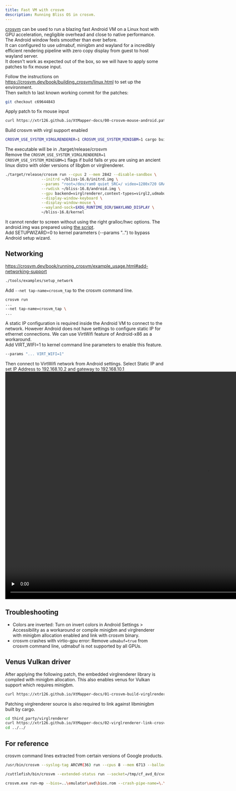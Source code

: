 ```yaml
---
title: Fast VM with crosvm
description: Running Bliss OS in crosvm.  
---
```

  

[crosvm](https://chromium.googlesource.com/crosvm/crosvm) can be used to run a blazing fast Android VM on a Linux host with GPU acceleration, negligible overhead and close to native performance.  
The Android window feels smoother than ever before.  
It can configured to use udmabuf, minigbm and wayland for a incredibly efficient rendering pipeline with zero copy display from guest to host wayland server.  
It doesn't work as expected out of the box, so we will have to apply some patches to fix mouse input.  


Follow the instructions on https://crosvm.dev/book/building_crosvm/linux.html to set up the environment.  
Then switch to last known working commit for the patches:
```bash
git checkout c69644843
```
Apply patch to fix mouse input
```bash
curl https://xtr126.github.io/XtMapper-docs/00-crosvm-mouse-android.patch | patch -p1
```
Build crosvm with virgl support enabled
```bash
CROSVM_USE_SYSTEM_VIRGLRENDERER=1 CROSVM_USE_SYSTEM_MINIGBM=1 cargo build --features gpu,virgl_renderer,wl-dmabuf --release
```
The executable will be in ./target/release/crosvm  
Remove the `CROSVM_USE_SYSTEM_VIRGLRENDERER=1 CROSVM_USE_SYSTEM_MINIGBM=1` flags if build fails or you are using an ancient linux distro with older versions of libgbm or virglrenderer.
```bash
./target/release/crosvm run --cpus 2 --mem 2842 --disable-sandbox \
                --initrd ~/bliss-16.8/initrd.img \
                --params "root=/dev/ram0 quiet SRC=/ video=1280x720 GRALLOC=minigbm_gbm_mesa HWC=drm_minigbm_celadon" \
                --rwdisk ~/bliss-16.8/android.img \
                --gpu backend=virglrenderer,context-types=virgl2,udmabuf=true,egl=true,surfaceless=true,glx=false,gles=true,width=1280,height=720 \
                --display-window-keyboard \
                --display-window-mouse \
                --wayland-sock=$XDG_RUNTIME_DIR/$WAYLAND_DISPLAY \
                ~/bliss-16.8/kernel
```
It cannot render to screen without using the right gralloc/hwc options.
The android.img was prepared using [the script](../quick_vm).  
Add SETUPWIZARD=0 to kernel parameters (--params "..") to bypass Android setup wizard.
## Networking
https://crosvm.dev/book/running_crosvm/example_usage.html#add-networking-support
```bash
./tools/examples/setup_network
```
Add `--net tap-name=crosvm_tap` to the crosvm command line.

```bash
crosvm run
...
--net tap-name=crosvm_tap \
...
```
A static IP configuration is required inside the Android VM to connect to the network. However Android does not have settings to configure static IP for ethernet connections. We can use VirtWifi feature of Android-x86 as a workaround.  
Add VIRT_WIFI=1 to kernel command line parameters to enable this feature.
```bash
--params "... VIRT_WIFI=1"
```
Then connect to VirtWifi network from Android settings. Select Static IP and set IP Address to 192.168.10.2 and gateway to 192.168.10.1
<video width="1280" height="720" controls preload="none">
  <source src={VirtWifiStaticIP} type="video/mp4">
  </source>
</video>

## Troubleshooting
- Colors are inverted: Turn on invert colors in Android Settings > Accessibility as a workaround or compile minigbm and virglrenderer with minigbm allocation enabled and link with crosvm binary.  
- crosvm crashes with virtio-gpu error: Remove `udmabuf=true` from crosvm command line, udmabuf is not supported by all GPUs.

## Venus Vulkan driver 
After applying the following patch, the embedded virglrenderer library is compiled with minigbm allocation. This also enables venus for Vulkan support which requires minigbm.
```bash
curl https://xtr126.github.io/XtMapper-docs/01-crosvm-build-virglrenderer-minigbm-allocation.patch | patch -p1
```
Patching virglrenderer source is also required to link against libminigbm built by cargo.
```bash
cd third_party/virglrenderer
curl https://xtr126.github.io/XtMapper-docs/02-virglrenderer-link-crosvm-minigbm.patch | patch -p1
cd ../../
```


## For reference
crosvm command lines extracted from certain versions of Google products.

```bash title="ChromeOS 118 (ArcVM)"
/usr/bin/crosvm --syslog-tag ARCVM(36) run --cpus 8 --mem 6713 --balloon-bias-mib 48 --net tap-fd=27 --net tap-fd=28 --net tap-fd=29 --net tap-fd=30 --net tap-fd=31 --net tap-fd=32 --cid 36 --socket /run/vm/vm.Sl5uEL/arcvm.sock --wayland-sock /run/chrome/wayland-0 --wayland-sock /run/arcvm/mojo/mojo-proxy.sock,name=mojo --no-smt --delay-rt --per-vm-core-scheduling --params root=/dev/vda init=/init androidboot.hardware=bertha androidboot.container=1 androidboot.host_is_in_vm=0 androidboot.dev_mode=1 androidboot.disable_runas=0 androidboot.chromeos_channel=stable androidboot.seneschal_server_port=16388 androidboot.iioservice_present=1 androidboot.arc_custom_tabs=0 androidboot.arc_file_picker=1 androidboot.enable_notifications_refresh=1 androidboot.lcd_density=160 androidboot.arc.primary_display_rotation=ORIENTATION_0 softlockup_panic=0 androidboot.enable_consumer_auto_update_toggle=1 androidboot.enable_privacy_hub_for_chrome=0 androidboot.keyboard_shortcut_helper_integration=0 androidboot.arcvm_virtio_blk_data=0 androidboot.zram_size=0 androidboot.arc_switch_to_keymint=0 androidboot.arcvm_mglru_reclaim_interval=30000 androidboot.arcvm_mglru_reclaim_swappiness=0 androidboot.arcvm_metrics_mem_psi_period=10 androidboot.arcvm_ureadahead_mode=readahead androidboot.native_bridge=libhoudini.so androidboot.arc.tts.caching=1 androidboot.arc_dalvik_memory_profile=8G androidboot.lmkd.vsock_timeout=100 androidboot.audio.aaudio_mmap_enabled=1 androidboot.audio.aaudio_mmap_period_size=512 androidboot.camera.async_process_capture_request=true ramoops.record_size=262144 ramoops.console_size=262144 ramoops.ftrace_size=4096 ramoops.pmsg_size=4096 ramoops.dump_oops=1 squashfs.cached_blks=20 --virtio-snd capture=true,backend=cras,client_type=arcvm,socket_type=unified,num_input_devices=3,num_output_devices=4,output_device_config=[[],[],[],[stream_type=pro_audio]],input_device_config=[[],[],[stream_type=pro_audio]] --disk /proc/self/fd/22,o_direct=false,block_size=4096 --disk /proc/self/fd/23,o_direct=false,block_size=4096 --disk /proc/self/fd/21,o_direct=false --disk /proc/self/fd/24,o_direct=false --disk /proc/self/fd/25,o_direct=false --gpu vulkan=true --gpu-render-server path=/usr/libexec/virgl_render_server --video-decoder libvda --video-encoder libvda --battery type=goldfish --shared-dir /run/arcvm/android-data:_data:type=fs:cache=always:uidmap=0 655360 5000,5000 600 50,5050 660410 1994950:gidmap=0 655360 1065,1065 20119 1,1066 656426 3934,5000 600 50,5050 660410 1994950:timeout=3600:rewrite-security-xattrs=true:writeback=true:privileged_quota_uids=0 --shared-dir /run/arcvm/android-data:_data_media:type=fs:cache=always:uidmap=0 655360 5000,5000 600 50,5050 660410 1994950:gidmap=0 655360 1065,1065 20119 1,1066 656426 3934,5000 600 50,5050 660410 1994950:timeout=3600:rewrite-security-xattrs=true:ascii_casefold=true:writeback=true:privileged_quota_uids=0 --shared-dir /run/arcvm/media:stub:type=fs:cache=auto:uidmap=0 655360 5000,5000 600 50,5050 660410 1994950:gidmap=0 655360 1065,1065 20119 1,1066 656426 3934,5000 600 50,5050 660410 1994950:timeout=1:rewrite-security-xattrs=true:ascii_casefold=true:writeback=false:posix_acl=false:privileged_quota_uids=0 --shared-dir /run/arcvm/host_generated/oem/etc:oem_etc:type=fs:cache=always:uidmap=0 299 1, 5000 600 50:gidmap=0 299 1, 5000 600 50:timeout=3600:rewrite-security-xattrs=true:writeback=true:posix_acl=false --shared-dir /run/arcvm/testharness:testharness:type=fs:cache=always:uidmap=0 655360 5000,5000 600 50,5050 660410 1994950:gidmap=0 655360 1065,1065 20119 1,1066 656426 3934,5000 600 50,5050 660410 1994950:timeout=3600:rewrite-security-xattrs=true:writeback=true --shared-dir /run/arcvm/apkcache:apkcache:type=fs:cache=always:uidmap=0 655360 5000,5000 600 50,5050 660410 1994950:gidmap=0 655360 1065,1065 20119 1,1066 656426 3934,5000 600 50,5050 660410 1994950:timeout=3600:rewrite-security-xattrs=true:writeback=true --shared-dir /usr/share/fonts:fonts:type=fs:cache=always:uidmap=0 655360 5000,5000 600 50,5050 660410 1994950:gidmap=0 655360 1065,1065 20119 1,1066 656426 3934,5000 600 50,5050 660410 1994950:timeout=3600:rewrite-security-xattrs=true:writeback=true --shared-dir /lib64:lib:type=fs:cache=always:uidmap=0 655360 5000,5000 600 50,5050 660410 1994950:gidmap=0 655360 1065,1065 20119 1,1066 656426 3934,5000 600 50,5050 660410 1994950:timeout=3600:rewrite-security-xattrs=true:writeback=true --shared-dir /usr/lib64:usr_lib:type=fs:cache=always:uidmap=0 655360 5000,5000 600 50,5050 660410 1994950:gidmap=0 655360 1065,1065 20119 1,1066 656426 3934,5000 600 50,5050 660410 1994950:timeout=3600:rewrite-security-xattrs=true:writeback=true --shared-dir /sbin:sbin:type=fs:cache=always:uidmap=0 655360 5000,5000 600 50,5050 660410 1994950:gidmap=0 655360 1065,1065 20119 1,1066 656426 3934,5000 600 50,5050 660410 1994950:timeout=3600:rewrite-security-xattrs=true:writeback=true --shared-dir /usr/bin:usr_bin:type=fs:cache=always:uidmap=0 655360 5000,5000 600 50,5050 660410 1994950:gidmap=0 655360 1065,1065 20119 1,1066 656426 3934,5000 600 50,5050 660410 1994950:timeout=3600:rewrite-security-xattrs=true:writeback=true --shared-dir /run/arcvm/jemalloc:jemalloc:type=fs:cache=always:uidmap=0 655360 5000,5000 600 50,5050 660410 1994950:gidmap=0 655360 1065,1065 20119 1,1066 656426 3934,5000 600 50,5050 660410 1994950:timeout=3600:rewrite-security-xattrs=true:writeback=true --vcpu-cgroup-path /sys/fs/cgroup/cpu/arcvm-vcpus --pstore path=/run/daemon-store/crosvm/97c77222b7089251463a24210e4e36bf5388530c/YXJjdm0=.pstore,size=1048576 --android-fstab /run/arcvm/host_generated/fstab --hugepages /opt/google/vms/android/vmlinux
```
```bash title="Cuttlefish Virtual Device" 
/cuttlefish/bin/crosvm --extended-status run --socket=/tmp/cf_avd_0/cvd-1/internal/crosvm_control.sock --no-smt --no-usb --core-scheduling=false --vhost-user-mac80211-hwsim=/tmp/cf_env_0/env-1/vhost_user_mac80211 --gpu=backend=virglrenderer,context-types=virgl2,udmabuf=true,egl=true,surfaceless=true,glx=false,gles=true --gpu-display=mode=windowed[1280,720],dpi=[160,160],refresh-rate=60 --wayland-sock=/tmp/cf_avd_0/cvd-1/internal/frames.sock --rw-pmem-device=/cuttlefish/cuttlefish/instances/cvd-1/hwcomposer-pmem --mem=3096 --cpus=2 --rwdisk=/cuttlefish/cuttlefish/instances/cvd-1/os_composite.img --rwdisk=/cuttlefish/cuttlefish/instances/cvd-1/persistent_composite.img --multi-touch=/tmp/cf_avd_0/cvd-1/internal/touch_0.sock:1280:720 --rotary=/cuttlefish/cuttlefish/instances/cvd-1/internal/rotary.sock --keyboard=/tmp/cf_avd_0/cvd-1/internal/keyboard.sock --switches=/tmp/cf_avd_0/cvd-1/internal/switches.sock --net=tap-fd=118,mac="00:1a:11:e0:cf:00" --net=tap-fd=120,mac="00:1a:11:e1:cf:00" --rw-pmem-device=/cuttlefish/cuttlefish/instances/cvd-1/access-kregistry --pstore=path=/cuttlefish/cuttlefish/instances/cvd-1/pstore,size=2097152 --disable-sandbox --cid=3 --serial=hardware=virtio-console,num=1,type=file,path=/cuttlefish/cuttlefish/instances/cvd-1/internal/kernel-log-pipe,console=true --serial=hardware=serial,num=1,type=file,path=/cuttlefish/cuttlefish/instances/cvd-1/internal/kernel-log-pipe,earlycon=true --serial=hardware=virtio-console,num=2,type=sink --serial=hardware=virtio-console,num=3,type=file,path=/cuttlefish/cuttlefish/instances/cvd-1/internal/logcat-pipe --serial=hardware=virtio-console,num=4,type=file,path=/cuttlefish/cuttlefish/instances/cvd-1/internal/keymaster_fifo_vm.out,input=/cuttlefish/cuttlefish/instances/cvd-1/internal/keymaster_fifo_vm.in --serial=hardware=virtio-console,num=5,type=file,path=/cuttlefish/cuttlefish/instances/cvd-1/internal/gatekeeper_fifo_vm.out,input=/cuttlefish/cuttlefish/instances/cvd-1/internal/gatekeeper_fifo_vm.in --serial=hardware=virtio-console,num=6,type=file,path=/cuttlefish/cuttlefish/instances/cvd-1/internal/bt_fifo_vm.out,input=/cuttlefish/cuttlefish/instances/cvd-1/internal/bt_fifo_vm.in --serial=hardware=virtio-console,num=7,type=file,path=/cuttlefish/cuttlefish/instances/cvd-1/internal/gnsshvc_fifo_vm.out,input=/cuttlefish/cuttlefish/instances/cvd-1/internal/gnsshvc_fifo_vm.in --serial=hardware=virtio-console,num=8,type=file,path=/cuttlefish/cuttlefish/instances/cvd-1/internal/locationhvc_fifo_vm.out,input=/cuttlefish/cuttlefish/instances/cvd-1/internal/locationhvc_fifo_vm.in --serial=hardware=virtio-console,num=9,type=file,path=/cuttlefish/cuttlefish/instances/cvd-1/internal/confui_fifo_vm.out,input=/cuttlefish/cuttlefish/instances/cvd-1/internal/confui_fifo_vm.in --serial=hardware=virtio-console,num=10,type=file,path=/cuttlefish/cuttlefish/instances/cvd-1/internal/uwb_fifo_vm.out,input=/cuttlefish/cuttlefish/instances/cvd-1/internal/uwb_fifo_vm.in --serial=hardware=virtio-console,num=11,type=file,path=/cuttlefish/cuttlefish/instances/cvd-1/internal/oemlock_fifo_vm.out,input=/cuttlefish/cuttlefish/instances/cvd-1/internal/oemlock_fifo_vm.in --serial=hardware=virtio-console,num=12,type=file,path=/cuttlefish/cuttlefish/instances/cvd-1/internal/keymint_fifo_vm.out,input=/cuttlefish/cuttlefish/instances/cvd-1/internal/keymint_fifo_vm.in --serial=hardware=virtio-console,num=13,type=file,path=/cuttlefish/cuttlefish/instances/cvd-1/internal/nfc_fifo_vm.out,input=/cuttlefish/cuttlefish/instances/cvd-1/internal/nfc_fifo_vm.in --serial=hardware=virtio-console,num=14,type=file,path=/cuttlefish/cuttlefish/instances/cvd-1/internal/sensors_fifo_vm.out,input=/cuttlefish/cuttlefish/instances/cvd-1/internal/sensors_fifo_vm.in --serial=hardware=virtio-console,num=15,type=sink --sound=/tmp/cf_avd_0/cvd-1/internal/audio_server.sock --bios=/cuttlefish/bootloader
```
```bash title="Play Games Developer Emulator 23.11.1397.6"
crosvm.exe run-mp --bios=..\emulator\avd\bios.rom --crash-pipe-name=\.\pipe\crashpad_9072_JBFCMAATNYKRGSDL --cpus=6 --mem=6144 --init-mem=3072 --flex-mem-chunk-size=64 --log-file="C:\Users\x\AppData\Local\Google\Play Games Developer Emulator\Logs\Emulator.log" --kernel-log-file="C:\Users\x\AppData\Local\Google\Play Games Developer Emulator\Logs\Hypervisor.log" --logs-directory="C:\Users\x\AppData\Local\Google\Play Games Developer Emulator\Logs\emulator_logs" --serial=hardware=serial,num=1,type=file,path="C:\Users\x\AppData\Local\Google\Play Games Developer Emulator\Logs\AndroidSerial.log",earlycon=true --serial=hardware=virtio-console,num=1,type=file,path="C:\Users\x\AppData\Local\Google\Play Games Developer Emulator\Logs\AndroidSerial.log",console=true --pstore=path="C:\Users\x\AppData\Local\Google\Play Games Developer Emulator\pstore",size=1048576 --disk="D:\Program Files\Google\Play Games Developer Emulator\23.11.1397.6\emulator\avd\aggregate.img",sparse=false,io_concurrency=32,async_executor=overlapped --rwdisk="C:\Users\x\AppData\Local\Google\Play Games Developer Emulator\userdata_vp505wie.ntt\avd\metadata.img",sparse=true,io_concurrency=32,async_executor=overlapped --rwdisk="C:\Users\x\AppData\Local\Google\Play Games Developer Emulator\userdata_vp505wie.ntt\avd\userdata.img",sparse=true,io_concurrency=32,async_executor=overlapped --rwdisk="C:\Users\x\AppData\Local\Google\Play Games Developer Emulator\userdata_vp505wie.ntt\avd\misc.img",sparse=true,io_concurrency=32,async_executor=overlapped --process-invariants-handle=5384 --process-invariants-size=2959 --gpu=angle=true,backend=gfxstream,egl=true,gles=false,glx=false,surfaceless=false,vulkan=true,wsi=vk,vk_mem_file="C:\Users\x\AppData\Local\Google\Play Games Developer Emulator\Logs\emulator_logs\vk_abort_mem_info.log",gpu_uuid=[134,128,23,89,7,0,0,0,0,0,0,0,0,0,0,0],driver_uuid=[51,49,46,48,46,49,48,49,46,50,49,49,49,0,0,0],displays=[[mode=windowed[1920,1080],refresh-rate=30,hidden]] --spu=gatekeeper_port=31540,keymaster_port=31541 --host-guid=dc55608a-e3e6-43cc-ab85-156b69d98b9d --ime-port=60006 --enable-audio-capture --params="androidboot.boot_devices=pci0000:00/0000:00:01.0,pci0000:00/0000:00:02.0,pci0000:00/0000:00:03.0,pci0000:00/0000:00:04.0 androidboot.console=hvc0 androidboot.hardware.gltransport=virtio-gpu-asg androidboot.hardware.gralloc=minigbm androidboot.hardware.hwcomposer=ranchu androidboot.kiwi.adbproxy.enabled=1 androidboot.kiwi.adbproxy.port=38068 androidboot.kiwi.client_version=23.11.1397.6 androidboot.kiwi.logcatserial=1 androidboot.kiwi.logcatserial.dev=/dev/hvc0 androidboot.kiwi.logcatserial.filter=System.err:E,.android.common:E,*:I androidboot.kiwi.metrics_group=unknown androidboot.partition_map=vdb,metadata;vdc,userdata;vdd,misc androidboot.serialno=420c4e54eb7349a1ae83a486e31bc6be androidboot.pcs.recvport=50051 androidboot.pcs.sendport=50050 androidboot.timezone= androidboot.hw_timeout_multiplier=1 noxsaves tsc=reliable androidboot.pcs.use_vsock=true androidboot.pcs.enable_host_ime=true androidboot.ime.ime_port=60006 androidboot.pcs.enable_volume_control=true androidboot.pcs.enable_pre_game_launch_memory_compaction=true androidboot.opengles.version=196609 androidboot.dirty.expire.centisecs=500 androidboot.kiwi.prefetch.io_depth=20 androidboot.kiwi.prefetch.max_fds=2000 androidboot.kiwi.prefetch=replay androidboot.async.persist.writes=true androidboot.enable.min.free.kbytes=1 androidboot.standard.min.free.kbytes=61440 androidboot.optimized.min.free.kbytes=30720 snd-hda-intel.enable=0 snd_intel8x0.inside_vm=1 snd_intel8x0.ac97_clock=48000 androidboot.asg.backoffiters=400000 androidboot.asg.backoffincrement=1000 androidboot.hardware.egl=angle androidboot.hardware.vulkan=ranchu nopat androidboot.kiwi.enable_houdini=1 androidboot.locale=en-US androidboot.vsock_gatekeeper_port=31540 androidboot.vsock_keymaster_port=31541 androidboot.kiwi_out_period_count=8 virtio_snd.msg_timeout_ms=5000 androidboot.pcs.events_service=true androidboot.angle_log_texture_decompression_events=true" --ac97 backend=win_audio --cid=3 --multi-touch=nil --mouse=nil --kiwi-mouse=nil --product-version="23.11.1397.6" --product-channel="DevUnknown" --product-name="Play Games Developer Emulator" --log-source="0" --service-pipe-name="service-ipc-a5168ce3-5b2a-431e-a93b-89f1f9c5cb0e" --pvclock  crosvm.exe                   
``` 
